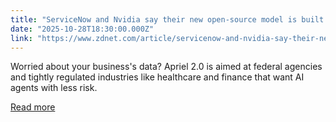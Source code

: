 ```yaml
---
title: "ServiceNow and Nvidia say their new open-source model is built for security - here's why"
date: "2025-10-28T18:30:00.000Z"
link: "https://www.zdnet.com/article/servicenow-and-nvidia-say-their-new-open-source-model-is-built-for-security-heres-why/"
---
```


Worried about your business's data? Apriel 2.0 is aimed at federal agencies and tightly regulated industries like healthcare and finance that want AI agents with less risk.

[Read more](https://www.zdnet.com/article/servicenow-and-nvidia-say-their-new-open-source-model-is-built-for-security-heres-why/)
